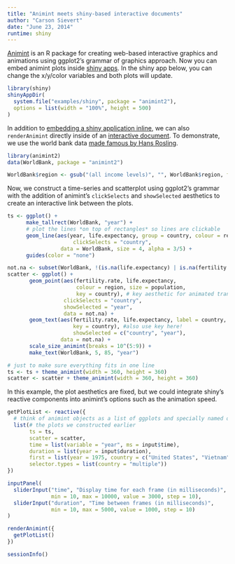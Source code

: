 ```yaml
---
title: "Animint meets shiny-based interactive documents"
author: "Carson Sievert"
date: "June 23, 2014"
runtime: shiny
---
```


[Animint](https://github.com/tdhock/animint) is an R package for creating web-based interactive graphics and animations using ggplot2’s grammar of graphics approach. Now you can embed animint plots inside [shiny apps](http://shiny.rstudio.com/). In the shiny app below, you can change the x/y/color variables and both plots will update.

```r
library(shiny)
shinyAppDir(
  system.file("examples/shiny", package = "animint2"),
  options = list(width = "100%", height = 500)
)
```

In addition to [embedding a shiny application inline](http://rmarkdown.rstudio.com/authoring_embedded_shiny.html), we can also `renderAnimint` directly inside of an [interactive document](http://rmarkdown.rstudio.com/authoring_shiny.html). To demonstrate, we use the world bank data [made famous by Hans Rosling](http://www.youtube.com/watch?v=hVimVzgtD6w). 

```r
library(animint2)
data(WorldBank, package = "animint2")
```

```r
WorldBank$region <- gsub("(all income levels)", "", WorldBank$region, fixed = TRUE)
```

Now, we construct a time-series and scatterplot using ggplot2's grammar with the addition of animint's `clickSelects` and `showSelected` aesthetics to create an interactive link between the plots.

```r
ts <- ggplot() +
      make_tallrect(WorldBank, "year") +
      # plot the lines *on top of rectangles* so lines are clickable
      geom_line(aes(year, life.expectancy, group = country, colour = region),
                     clickSelects = "country",
                 data = WorldBank, size = 4, alpha = 3/5) +
      guides(color = "none")

not.na <- subset(WorldBank, !(is.na(life.expectancy) | is.na(fertility.rate)))
scatter <- ggplot() +
       geom_point(aes(fertility.rate, life.expectancy,
                      colour = region, size = population,
                      key = country), # key aesthetic for animated transitions!
                  clickSelects = "country",
                  showSelected = "year",
                  data = not.na) +
       geom_text(aes(fertility.rate, life.expectancy, label = country,
                     key = country), #also use key here!
                     showSelected = c("country", "year"),
                 data = not.na) +
       scale_size_animint(breaks = 10^(5:9)) +
       make_text(WorldBank, 5, 85, "year")
```

```r
# just to make sure everything fits in one line
ts <- ts + theme_animint(width = 360, height = 360)
scatter <- scatter + theme_animint(width = 360, height = 360)
```

In this example, the plot aesthetics are fixed, but we could integrate shiny's reactive components into animint's options such as the animation speed. 

```r
getPlotList <- reactive({
  # think of animint objects as a list of ggplots and specially named options
  list(# the plots we constructed earlier
       ts = ts,
       scatter = scatter,
       time = list(variable = "year", ms = input$time),
       duration = list(year = input$duration),
       first = list(year = 1975, country = c("United States", "Vietnam")),
       selector.types = list(country = "multiple"))
})

inputPanel(
  sliderInput("time", "Display time for each frame (in milliseconds)", 
              min = 10, max = 10000, value = 3000, step = 10),
  sliderInput("duration", "Time between frames (in milliseconds)", 
              min = 10, max = 5000, value = 1000, step = 10)
)

renderAnimint({
  getPlotList()
})
```



```r
sessionInfo()
```

